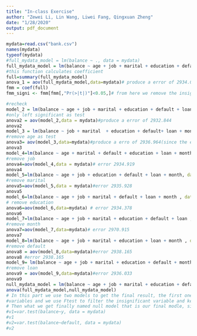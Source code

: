```yaml
---
title: "In-class Exercise"
author: "Zewei Li, Lin Wang, Liwei Fang, Qingxuan Zheng"
date: "1/28/2020"
output: pdf_document
---
```


```r
mydata=read.csv("bank.csv")
names(mydata)
typeof(mydata)
#full_mydata_model = lm(balance ~ ., data = mydata)
full_mydata_model = lm(balance ~ age + job + marital + education + default + housing + loan + contact + day + month + duration + campaign + previous + y, data = mydata)
#this function calculates coefficient
full=summary(full_mydata_model)
anova_1 = aov(full_mydata_model,data=mydata)# produce a error of 2934.073
fmm = coef(full)
fmm_signi <- fmm[fmm[,"Pr(>|t|)"]<0.05,]# from here we remove the insignificant parts and only left age,job,marital,defaults,loan and month

#recheck
model_2 = lm(balance ~ age + job + marital + education + default + loan + month , data = mydata)
#only left significant as test
anova2 = aov(model_2,data = mydata)#produce a error of 2932.844
anova2
model_3 = lm(balance ~ job + marital  + education + default+ loan + month , data = mydata)
#remove age as test
anova3= aov(model_3,data=mydata)#produce a erro of 2936.964(since the error increase so we keep it)
anova3
model_4=lm(balance ~ age + marital + default + education + loan + month, data = mydata)
#remove job
anova4=aov(model_4,data = mydata)# error 2934.919
anova4
model_5=lm(balance ~ age + job + education + default + loan + month, data = mydata)
#remove marital
anova5=aov(model_5,data = mydata)#error 2935.928
anova5
model_6=lm(balance ~ age + job + marital + default + loan + month , data = mydata)
# remove education
anova6=aov(model_6,data=mydata) # error 2934.378
anova6
model_7=lm(balance ~ age + job + marital + education + default + loan , data = mydata)
#remove month
anova7=aov(model_7,data=mydata)# error 2970.915
anova7
model_8=lm(balance ~ age + job + marital + education + loan + month , data = mydata)
#remove default
anova8 = aov(model_8,data=mydata)#error 2938.165
anova8 #error 2938.165
model_9= lm(balance ~ age + job + marital + education + default + month , data = mydata)
#remove loan
anova9 = aov(model_9,data=mydata)#error 2936.033
anova9
null_mydata_model = lm(balance ~ age + job + marital + education + default + loan + month , data = mydata)
anova(full_mydata_model,null_mydata_model)
# In this part we use two models to get the final result, the first one we use the full model which includes all the 
#variables and we use Ftest to filter the insignificant variable and keep the rest to recheck the result
# Then what we get finally named null model that is our final modle, since compare with the full one this get lower error.
#v1=var.test(balance~y, data = mydata)
#v1
#v2=var.test(balance~default, data = mydata)
#v2
```


